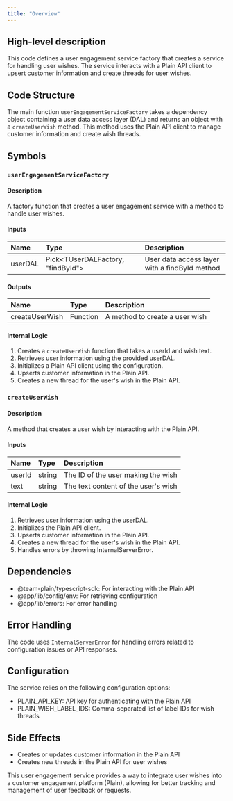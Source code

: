 ```yaml
---
title: "Overview"
---
```


## High-level description
This code defines a user engagement service factory that creates a service for handling user wishes. The service interacts with a Plain API client to upsert customer information and create threads for user wishes.

## Code Structure
The main function `userEngagementServiceFactory` takes a dependency object containing a user data access layer (DAL) and returns an object with a `createUserWish` method. This method uses the Plain API client to manage customer information and create wish threads.

## Symbols

### `userEngagementServiceFactory`
#### Description
A factory function that creates a user engagement service with a method to handle user wishes.

#### Inputs
| Name | Type | Description |
|:-----|:-----|:------------|
| userDAL | Pick&lt;TUserDALFactory, "findById"&gt; | User data access layer with a findById method |

#### Outputs
| Name | Type | Description |
|:-----|:-----|:------------|
| createUserWish | Function | A method to create a user wish |

#### Internal Logic
1. Creates a `createUserWish` function that takes a userId and wish text.
2. Retrieves user information using the provided userDAL.
3. Initializes a Plain API client using the configuration.
4. Upserts customer information in the Plain API.
5. Creates a new thread for the user's wish in the Plain API.

### `createUserWish`
#### Description
A method that creates a user wish by interacting with the Plain API.

#### Inputs
| Name | Type | Description |
|:-----|:-----|:------------|
| userId | string | The ID of the user making the wish |
| text | string | The text content of the user's wish |

#### Internal Logic
1. Retrieves user information using the userDAL.
2. Initializes the Plain API client.
3. Upserts customer information in the Plain API.
4. Creates a new thread for the user's wish in the Plain API.
5. Handles errors by throwing InternalServerError.

## Dependencies
- @team-plain/typescript-sdk: For interacting with the Plain API
- @app/lib/config/env: For retrieving configuration
- @app/lib/errors: For error handling

## Error Handling
The code uses `InternalServerError` for handling errors related to configuration issues or API responses.

## Configuration
The service relies on the following configuration options:
- PLAIN_API_KEY: API key for authenticating with the Plain API
- PLAIN_WISH_LABEL_IDS: Comma-separated list of label IDs for wish threads

## Side Effects
- Creates or updates customer information in the Plain API
- Creates new threads in the Plain API for user wishes

This user engagement service provides a way to integrate user wishes into a customer engagement platform (Plain), allowing for better tracking and management of user feedback or requests.